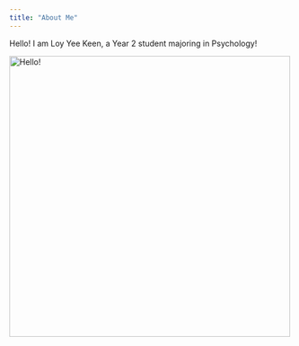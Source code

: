 ---
title: "About Me"
---

Hello! I am Loy Yee Keen, a Year 2 student majoring in Psychology! 

<img src="dino.png" alt="Hello!" title="Dino" style="width:500px">

